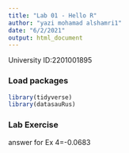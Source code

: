 ```yaml
---
title: "Lab 01 - Hello R"
author: "yazi mohamad alshamri1"
date: "6/2/2021"
output: html_document
---
```


University ID:2201001895

### Load packages

```r
library(tidyverse) 
library(datasauRus)
```


### Lab Exercise

answer for Ex 4=-0.0683

